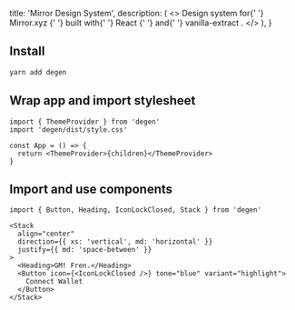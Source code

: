 

  title: 'Mirror Design System',
  description: (
    <>
      Design system for{' '}
      <Link className={styles.link} href="https://mirror.xyz">
        Mirror.xyz
      </Link>{' '}
      built with{' '}
      <Link className={styles.link} href="https://reactjs.org/">
        React
      </Link>{' '}
      and{' '}
      <Link className={styles.link} href="https://vanilla-extract.style/">
        vanilla-extract
      </Link>
      .
    </>
  ),
}

## Install

```bash
yarn add degen
```

## Wrap app and import stylesheet

```tsx
import { ThemeProvider } from 'degen'
import 'degen/dist/style.css'

const App = () => {
  return <ThemeProvider>{children}</ThemeProvider>
}
```

## Import and use components

```tsx
import { Button, Heading, IconLockClosed, Stack } from 'degen'
```

```tsx live=true expand=true
<Stack
  align="center"
  direction={{ xs: 'vertical', md: 'horizontal' }}
  justify={{ md: 'space-between' }}
>
  <Heading>GM! Fren.</Heading>
  <Button icon={<IconLockClosed />} tone="blue" variant="highlight">
    Connect Wallet
  </Button>
</Stack>
```

